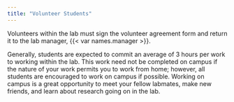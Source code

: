```yaml
---
title: "Volunteer Students"
---
```


Volunteers within the lab must sign the volunteer agreement form and return it to the lab manager, {{< var names.manager >}}.

Generally, students are expected to commit an average of 3 hours per work to working within the lab. This work need not be completed on campus if the nature of your work permits you to work from home; however, all students are encouraged to work on campus if possible. Working on campus is a great opportunity to meet your fellow labmates, make new friends, and learn about research going on in the lab.
